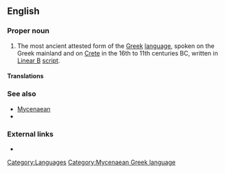 ==English==
{{wikipedia}}

===Proper noun===
{{en-proper noun|sg=[[Mycenaean]] [[Greek]]}}

# The most ancient attested form of the [[Greek]] [[language]], spoken on the Greek mainland and on [[Crete]] in the 16th to 11th centuries BC, written in [[Linear B]] [[script]].

====Translations====
{{trans-top|ancient Greek language}}
{{trans-mid}}
{{trans-bottom}}

===See also===
* [[Mycenaean]]
*{{langcat}}

===External links===
* {{ISO 639|3code=gmy}}

[[Category:Languages]]
[[Category:Mycenaean Greek language]]